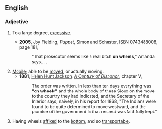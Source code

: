 ==English==
===Adjective===
{{en-adj|-|pos=[[on]] [[wheels]]}} {{postpositive}}
#{{idiom}} To a large degree, [[excessive]].
#*'''2005''', Joy Fielding, ''Puppet'', Simon and Schuster, ISBN 0743488008, page 181,
#*:"That prosecutor seems like a real bitch '''on wheels'''," Amanda says...&nbsp;.
#[[mobile|Mobile]]; able to be [[move]]d, or actually moving.
#*'''1881''', [[w:Helen Hunt Jackson|Helen Hunt Jackson]], ''[[w:A Century of Dishonor|A Century of Dishonor]]'', chapter V, 
#*:The order was written. In less than ten days everything was '''"on wheels"''' and the whole body of these Sioux on the move to the country they had indicated, and the Secretary of the Interior says, naively, in his report for 1868, "The Indians were found to be quite determined to move westward, and the promise of the government in that respect was faithfully kept."
#{{context|more|_|literally}} Having wheels [[affixed]] to the [[bottom]], and so [[transportable]].